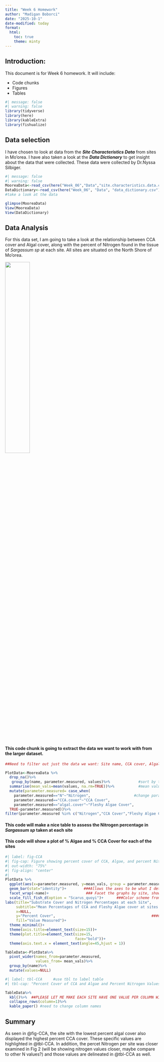 ```yaml
---
title: "Week 6 Homework"
author: "Madigan Boborci"
date: "2025-10-1"
date-modified: today
format: 
  html:
    toc: true
    theme: minty
---
```


## Introduction:

This document is for Week 6 homework. It will include:

-   Code chunks
-   Figures
-   Tables

```r
#| message: false
#| warning: false
library(tidyverse)
library(here)
library(kableExtra)
library(fishualize)

```

## Data selection

I have chosen to look at data from the **_Site Characteristics Data_** from sites in Mo'orea. I have also taken a look at the **_Data Dictionary_** to get insight about the data that were collected. These data were collected by Dr.Nyssa Silbiger.

```r
#| message: false
#| warning: false
MooreaData<-read_csv(here("Week_06","Data","site.characteristics.data.csv"))    #read in the data
DataDictionary<-read_csv(here("Week_06", "Data", "data_dictionary.csv"))
#take a look at the data

glimpse(MooreaData)
View(MooreaData)
View(DataDictionary)

```

## Data Analysis

For this data set, I am going to take a look at the relationship between CCA cover and Algal cover, along with the percent of Nitrogen found in the tissue of *Sargassum sp* at each site. All sites are situated on the North Shore of Mo'orea.

![](https://www.divediscovery.com/images/moorea_map.jpg){fig-align="center" width="40%"}

#### This code chunk is going to extract the data we want to work with from the larger dataset. 

```r
##Need to filter out just the data we want: Site name, CCA cover, Algal Cover, %N

PlotData<-MooreaData %>%
  drop_na()%>%
   group_by(name, parameter.measured, values)%>%             #sort by these columns
  summarise(mean_vals=mean(values, na.rm=TRUE))%>%           #mean values of each parameter per site
  mutate(parameter.measured= case_when(
    parameter.measured=="N"~"Nitrogen",                    #change parameters to match data dictionary 
    parameter.measured=="CCA.cover"~"CCA Cover",
    parameter.measured=="algal.cover"~"Fleshy Algae Cover",
  TRUE~parameter.measured))%>%
filter(parameter.measured %in% c("Nitrogen","CCA Cover","Fleshy Algae Cover"))   #filter out the other parameters I don't want

```


#### This code will make a nice table to assess the Nitrogen percentage in _Sargassum sp_ taken at each site







#### This code will show a plot of % Algae and % CCA Cover for each of the sites 

```r
#| label: fig-CCA
#| fig-cap: Figure showing percent cover of CCA, Algae, and percent Nitrogen at each site
#| out-width: "75%"
#| fig-align: "center"
#| 
PlotData %>%
  ggplot(aes(x=parameter.measured, y=mean_vals, group = parameter.measured, fill=parameter.measured))+
  geom_bar(stat="identity")+        ###Allows the axes to be what I determine
  facet_wrap(~name)+                 ### Facet the graphs by site, shows means of each parameter for each
  scale_fill_fish_d(option = "Scarus_quoyi")+      ###Color scheme from fishualize package
labs(title="Substrate Cover and Nitrogen Percentages at each Site",                  
     subtitle="Mean Percentages of CCA and Fleshy Algae cover at sites in Mo'orea",
     x=NULL,
     y="Percent Cover",                                            ###Change axes and Titles etc
     fill="Value Measured")+
  theme_minimal()+                                     
  theme(axis.title=element_text(size=15))+
  theme(plot.title=element_text(size=15,
                                face="bold"))+
  theme(axis.text.x = element_text(angle=45,hjust = 1))    

```

```r

TableData<-PlotData%>%
  pivot_wider(names_from=parameter.measured,
              values_from= mean_vals)%>%    
  group_by(name)%>%
  mutate(values=NULL)
```

```r
#| label: tbl-CCA     #use tbl to label table
#| tbl-cap: "Percent Cover of CCA and Algae and Percent Nitrogen Values per Site "

TableData%>%
  kbl()%>%  ##PLEASE LET ME MAKE EACH SITE HAVE ONE VALUE PER COLUMN WITH NO NAS PLEASE
  collapse_rows(column=1)%>%
  kable_paper() #need to change column names 
```



## Summary
As seen in @fig-CCA, the site with the lowest percent algal cover also displayed the highest percent CCA cover. These specific values are highlighted in @tbl-CCA. In addition, the percet Nitrogen per site was closer examined in Fig 2 (will be showing nitrogen values closer, maybe compare to other N values?) and those values are delineated in @tbl-CCA as well. 




